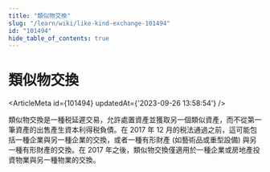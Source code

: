 ```yaml
---
title: "類似物交換"
slug: "/learn/wiki/like-kind-exchange-101494"
id: "101494"
hide_table_of_contents: true
---
```



# 類似物交換

<ArticleMeta id={101494} updatedAt={'2023-09-26 13:58:54'} />
<div className='border-solid border-b border-t-0 my-4 border-[var(--ifm-color-gray-300)]' />

類似物交換是一種税延遲交易，允許處置資產並獲取另一個類似資產，而不從第一筆資產的出售產生資本利得税負債。在 2017 年 12 月的税法通過之前，這可能包括一種企業與另一種企業的交換，或者一種有形財產 (如藝術品或重型設備) 與另一種有形財產的交換。在 2017 年之後，類似物交換僅適用於一種企業或房地產投資物業與另一種物業的交換。
